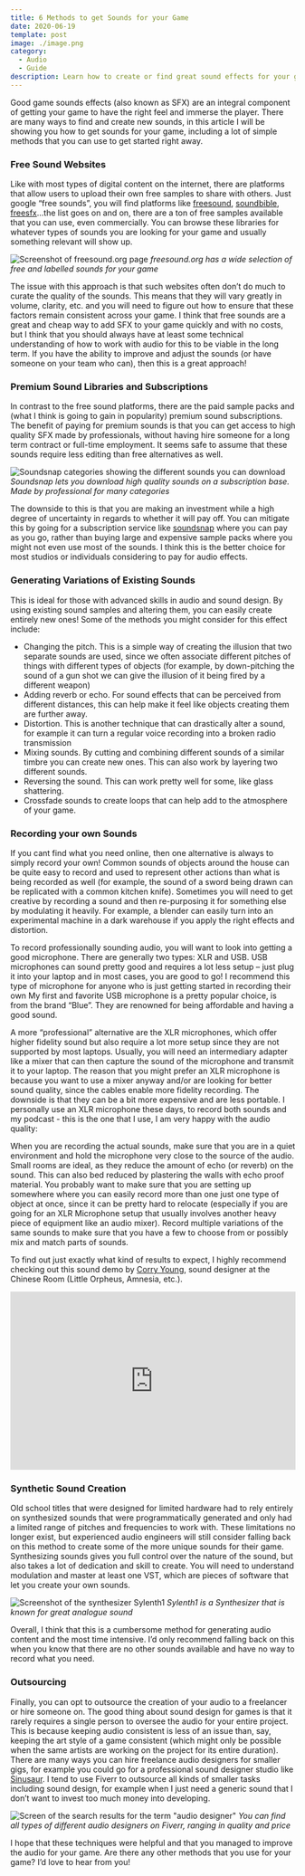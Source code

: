 ```yaml
---
title: 6 Methods to get Sounds for your Game
date: 2020-06-19
template: post
image: ./image.png
category:
  - Audio
  - Guide
description: Learn how to create or find great sound effects for your game.
---
```


Good game sounds effects (also known as SFX) are an integral component of getting your game to have the right feel and immerse the player. There are many ways to find and create new sounds, in this article I will be showing you how to get sounds for your game, including a lot of simple methods that you can use to get started right away.

### Free Sound Websites

Like with most types of digital content on the internet, there are platforms that allow users to upload their own free samples to share with others. Just google “free sounds”, you will find platforms like [freesound](https://freesound.org/browse/tags/sound-effects/), [soundbible](http://soundbible.com/free-sound-effects-1.html), [freesfx](https://freesfx.co.uk/)...the list goes on and on, there are a ton of free samples available that you can use, even commercially. You can browse these libraries for whatever types of sounds you are looking for your game and usually something relevant will show up.

![Screenshot of freesound.org page](./free-sound.png)
*freesound.org has a wide selection of free and labelled sounds for your game*   

The issue with this approach is that such websites often don’t do much to curate the quality of the sounds. This means that they will vary greatly in volume, clarity, etc. and you will need to figure out how to ensure that these factors remain consistent across your game. I think that free sounds are a great and cheap way to add SFX to your game quickly and with no costs, but I think that you should always have at least some technical understanding of how to work with audio for this to be viable in the long term. If you have the ability to improve and adjust the sounds (or have someone on your team who can), then this is a great approach!
  
### Premium Sound Libraries and Subscriptions
  
In contrast to the free sound platforms, there are the paid sample packs and (what I think is going to gain in popularity) premium sound subscriptions. The benefit of paying for premium sounds is that you can get access to high quality SFX made by professionals, without having hire someone for a long term contract or full-time employment. It seems safe to assume that these sounds require less editing than free alternatives as well.

![Soundsnap categories showing the different sounds you can download](./soundsnap.png)
*Soundsnap lets you download high quality sounds on a subscription base. Made by professional for many categories*  

The downside to this is that you are making an investment while a high degree of uncertainty in regards to whether it will pay off. You can mitigate this by going for a subscription service like [soundsnap](https://www.soundsnap.com/?gclid=CjwKCAjwh472BRAGEiwAvHVfGjVsbguCR6nlthy-Nzo6sGr6jh5yiMclj93Fr1Bqw1vz6xmFkoTp3RoCLbEQAvD_BwE) where you can pay as you go, rather than buying large and expensive sample packs where you might not even use most of the sounds. I think this is the better choice for most studios or individuals considering to pay for audio effects.

### Generating Variations of Existing Sounds

This is ideal for those with advanced skills in audio and sound design. By using existing sound samples and altering them, you can easily create entirely new ones! Some of the methods you might consider for this effect include:  
- Changing the pitch. This is a simple way of creating the illusion that two separate sounds are used, since we often associate different pitches of things with different types of objects (for example, by down-pitching the sound of a gun shot we can give the illusion of it being fired by a different weapon)
- Adding reverb or echo. For sound effects that can be perceived from different distances, this can help make it feel like objects creating them are further away.
- Distortion. This is another technique that can drastically alter a sound, for example it can turn a regular voice recording into a broken radio transmission
- Mixing sounds. By cutting and combining different sounds of a similar timbre you can create new ones. This can also work by layering two different sounds.
- Reversing the sound. This can work pretty well for some, like glass shattering.
- Crossfade sounds to create loops that can help add to the atmosphere of your game.

### Recording your own Sounds
  
If you cant find what you need online, then one alternative is always to simply record your own! Common sounds of objects around the house can be quite easy to record and used to represent other actions than what is being recorded as well (for example, the sound of a sword being drawn can be replicated with a common kitchen knife). Sometimes you will need to get creative by recording a sound and then re-purposing it for something else by modulating it heavily. For example, a blender can easily turn into an experimental machine in a dark warehouse if you apply the right effects and distortion.

To record professionally sounding audio, you will want to look into getting a good microphone. There are generally two types: XLR and USB. USB microphones can sound pretty good and requires a lot less setup – just plug it into your laptop and in most cases, you are good to go! I recommend this type of microphone for anyone who is just getting started in recording their own My first and favorite USB microphone is a pretty popular choice, is from the brand “Blue”. They are renowned for being affordable and having a good sound.

<SnowMicrophone />

A more “professional” alternative are the XLR microphones, which offer higher fidelity sound but also require a lot more setup since they are not supported by most laptops. Usually, you will need an intermediary adapter like a mixer that can then capture the sound of the microphone and transmit it to your laptop. The reason that you might prefer an XLR microphone is because you want to use a mixer anyway and/or are looking for better sound quality, since the cables enable more fidelity recording. The downside is that they can be a bit more expensive and are less portable. I personally use an XLR microphone these days, to record both sounds and my podcast - this is the one that I use, I am very happy with the audio quality:

<RodeM3Microphone />

When you are recording the actual sounds, make sure that you are in a quiet environment and hold the microphone very close to the source of the audio. Small rooms are ideal, as they reduce the amount of echo (or reverb) on the sound. This can also bed reduced by plastering the walls with echo proof material. You probably want to make sure that you are setting up somewhere where you can easily record more than one just one type of object at once, since it can be pretty hard to relocate (especially if you are going for an XLR Microphone setup that usually involves another heavy piece of equipment like an audio mixer). Record multiple variations of the same sounds to make sure that you have a few to choose from or possibly mix and match parts of sounds.

To find out just exactly what kind of results to expect, I highly recommend checking out this sound demo by [Corry Young](https://www.linkedin.com/in/corry-young-55297b171/), sound designer at the Chinese Room (Little Orpheus, Amnesia, etc.).

<div class="video-container-wrapper">
<div class="video-container">
<iframe width="100%" height="315" style="margin: 0 auto" src="https://www.youtube.com/embed/8yGsrmr4VXI" frameborder="0" allow="accelerometer; autoplay; encrypted-media; gyroscope; picture-in-picture" allowfullscreen></iframe>
</div>
</div>

### Synthetic Sound Creation

Old school titles that were designed for limited hardware had to rely entirely on synthesized sounds that were programmatically generated and only had a limited range of pitches and frequencies to work with. These limitations no longer exist, but experienced audio engineers will still consider falling back on this method to create some of the more unique sounds for their game. Synthesizing sounds gives you full control over the nature of the sound, but also takes a lot of dedication and skill to create. You will need to understand modulation and master at least one VST, which are pieces of software that let you create your own sounds.  
  
![Screenshot of the synthesizer Sylenth1](./synthesizer.png)
*Sylenth1 is a Synthesizer that is known for great analogue sound*
  
Overall, I think that this is a cumbersome method for generating audio content and the most time intensive. I’d only recommend falling back on this when you know that there are no other sounds available and have no way to record what you need.
  
### Outsourcing
  
Finally, you can opt to outsource the creation of your audio to a freelancer or hire someone on. The good thing about sound design for games is that it rarely requires a single person to oversee the audio for your entire project. This is because keeping audio consistent is less of an issue than, say, keeping the art style of a game consistent (which might only be possible when the same artists are working on the project for its entire duration). There are many ways you can hire freelance audio designers for smaller gigs, for example you could go for a professional sound designer studio like [Sinusaur](https://www.sinusaur.com/). I tend to use Fiverr to outsource all kinds of smaller tasks including sound design, for example when I just need a generic sound that I don’t want to invest too much money into developing.

![Screen of the search results for the term "audio designer"](./fiverr-audio-design.png)
*You can find all types of different audio designers on Fiverr, ranging in quality and price*

I hope that these techniques were helpful and that you managed to improve the audio for your game. Are there any other methods that you use for your game? I’d love to hear from you!